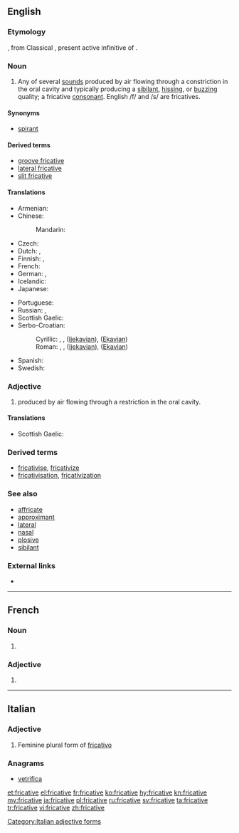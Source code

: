 ==English==

===Etymology===
{{etyl|NL.|en}} {{term|fricativus|lang=la}}, from Classical {{etyl|la|en}} {{term/t|la|fricāre}}, present active infinitive of {{term/t|la|fricō||I rub}}.

===Noun===
{{en-noun}}

# {{context|phonetics|lang=en}} Any of several [[sound]]s produced by air flowing through a constriction in the oral cavity and typically producing a [[sibilant]], [[hissing]], or [[buzzing]] quality; a fricative [[consonant]]. English /f/ and /s/ are fricatives.

====Synonyms====
* {{qualifier|archaic}} [[spirant]]

====Derived terms====
* [[groove fricative]]
* [[lateral fricative]]
* [[slit fricative]]

====Translations====
{{trans-top|consonant}}
* Armenian: {{t|hy|շփական|sc=Armn}}
* Chinese:
*: Mandarin: {{t+|cmn|擦音|tr=cāyīn|sc=Hani}}
* Czech: {{t|cs|frikativa|f}}
* Dutch: {{t+|nl|fricatief|m}}, {{t+|nl|wrijfklank|m}}
* Finnish: {{t+|fi|frikatiivi}}, {{t|fi|hankausäänne}}
* French: {{t+|fr|fricative|f}}
* German: {{t+|de|Frikativ|m}}, {{t+|de|Reibelaut|m}}
* Icelandic: {{t|is|önghljóð|n}}
* Japanese: {{t|ja|摩擦音|tr=masatsuon}}
{{trans-mid}}
* Portuguese: {{t+|pt|fricativa|f}}
* Russian: {{t+|ru|фрикативный|m|tr=frikativnyj}}, {{t+|ru|щелевой|m|tr=ščelevój}}
* Scottish Gaelic: {{t|gd|suathach|m}}
* Serbo-Croatian:
*: Cyrillic: {{t|sh|фри̏катӣв|m}}, {{t|sh|стру̑јнӣк|m}}, {{t|sh|тјѐсначнӣк|m}} ([[Ijekavian]]), {{t|sh|тесначник|m|alt=тјѐсначнӣк}} ([[Ekavian]])
*: Roman: {{t|sh|frȉkatīv|m}}, {{t|sh|strȗjnīk|m}}, {{t|sh|tjèsnačnīk|m}} ([[Ijekavian]]), {{t|sh|tèsnačnīk|m}} ([[Ekavian]])
* Spanish: {{t|es|fricativa|f}}
* Swedish: {{t+|sv|frikativa|c}}
{{trans-bottom}}

===Adjective===
{{en-adj}}

# {{context|phonetics|lang=en}} produced by air flowing through a restriction in the oral cavity.

====Translations====
{{trans-top|produced by air flowing through a restriction in the oral cavity}}
* Scottish Gaelic: {{t|gd|suathach}}
{{trans-mid}}
{{trans-bottom}}

===Derived terms===
* [[fricativise]], [[fricativize]]
* [[fricativisation]], [[fricativization]]

===See also===
* [[affricate]]
* [[approximant]]
* [[lateral]]
* [[nasal]]
* [[plosive]]
* [[sibilant]]

===External links===
* {{pedialite|Fricative consonant}}

----

==French==

===Noun===
{{fr-noun|f}}

# {{context|phonetics|lang=fr}} {{l|en|fricative}}

===Adjective===
{{fr-adj-form}}

# {{feminine of|fricatif|lang=fr}}

----

==Italian==

===Adjective===
{{head|it}} {{g|f}}

# Feminine plural form of [[fricativo]]

===Anagrams===
* [[vetrifica#Italian|vetrifica]]

[[Category:Italian adjective forms]]

[[et:fricative]]
[[el:fricative]]
[[fr:fricative]]
[[ko:fricative]]
[[hy:fricative]]
[[kn:fricative]]
[[my:fricative]]
[[ja:fricative]]
[[pl:fricative]]
[[ru:fricative]]
[[sv:fricative]]
[[ta:fricative]]
[[tr:fricative]]
[[vi:fricative]]
[[zh:fricative]]